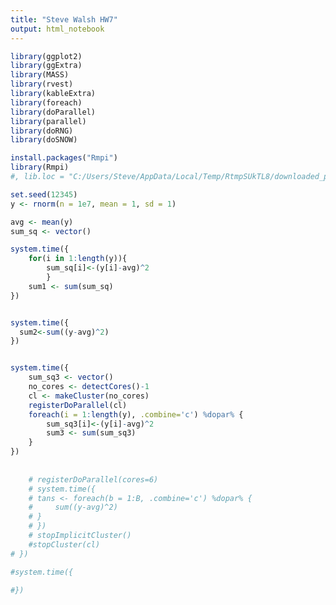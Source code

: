 ```yaml
---
title: "Steve Walsh HW7"
output: html_notebook
---
```



```r
library(ggplot2)
library(ggExtra)
library(MASS)
library(rvest)
library(kableExtra)
library(foreach)
library(doParallel)
library(parallel)
library(doRNG)
library(doSNOW)

install.packages("Rmpi")
library(Rmpi)
#, lib.loc = "C:/Users/Steve/AppData/Local/Temp/RtmpSUkTL8/downloaded_packages"
```

```r
set.seed(12345)
y <- rnorm(n = 1e7, mean = 1, sd = 1)

avg <- mean(y)
sum_sq <- vector()

system.time({
    for(i in 1:length(y)){
        sum_sq[i]<-(y[i]-avg)^2
        }
    sum1 <- sum(sum_sq)
})


system.time({
  sum2<-sum((y-avg)^2)
})


system.time({
    sum_sq3 <- vector()
    no_cores <- detectCores()-1
    cl <- makeCluster(no_cores)
    registerDoParallel(cl)
    foreach(i = 1:length(y), .combine='c') %dopar% {
        sum_sq3[i]<-(y[i]-avg)^2
        sum3 <- sum(sum_sq3)
    }
})
   
 
    # registerDoParallel(cores=6)
    # system.time({
    # tans <- foreach(b = 1:B, .combine='c') %dopar% {
    #     sum((y-avg)^2)
    # }
    # })
    # stopImplicitCluster()
    #stopCluster(cl)
# })  

#system.time({
    
#})    
```

